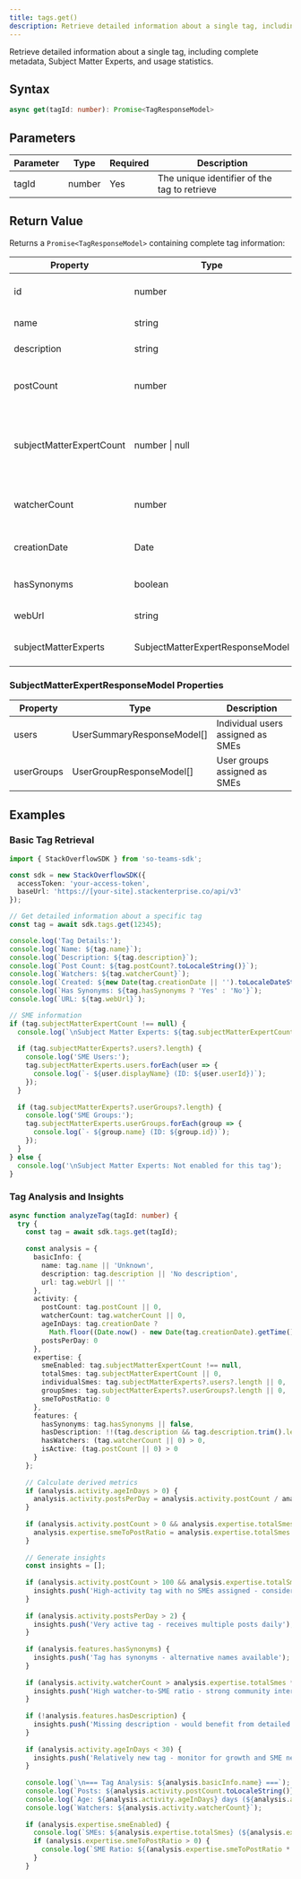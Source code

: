 ```yaml
---
title: tags.get()
description: Retrieve detailed information about a single tag, including complete metadata, Subject Matter Experts, and usage statistics.
---
```


Retrieve detailed information about a single tag, including complete metadata, Subject Matter Experts, and usage statistics.

## Syntax

```typescript
async get(tagId: number): Promise<TagResponseModel>
```

## Parameters

| Parameter | Type | Required | Description |
|-----------|------|----------|-------------|
| tagId | number | Yes | The unique identifier of the tag to retrieve |

## Return Value

Returns a `Promise<TagResponseModel>` containing complete tag information:

| Property | Type | Description |
|----------|------|-------------|
| id | number | The tag's unique identifier |
| name | string | The tag's name |
| description | string | The tag's description |
| postCount | number | Number of posts that have this tag |
| subjectMatterExpertCount | number \| null | Total number of SME users (null if SMEs not enabled) |
| watcherCount | number | Number of users watching this tag |
| creationDate | Date | When the tag was created |
| hasSynonyms | boolean | Whether the tag has synonym(s) |
| webUrl | string | Direct URL to the tag |
| subjectMatterExperts | SubjectMatterExpertResponseModel | Complete SME information |

### SubjectMatterExpertResponseModel Properties

| Property | Type | Description |
|----------|------|-------------|
| users | UserSummaryResponseModel[] | Individual users assigned as SMEs |
| userGroups | UserGroupResponseModel[] | User groups assigned as SMEs |

## Examples

### Basic Tag Retrieval

```typescript
import { StackOverflowSDK } from 'so-teams-sdk';

const sdk = new StackOverflowSDK({
  accessToken: 'your-access-token',
  baseUrl: 'https://[your-site].stackenterprise.co/api/v3'
});

// Get detailed information about a specific tag
const tag = await sdk.tags.get(12345);

console.log('Tag Details:');
console.log(`Name: ${tag.name}`);
console.log(`Description: ${tag.description}`);
console.log(`Post Count: ${tag.postCount?.toLocaleString()}`);
console.log(`Watchers: ${tag.watcherCount}`);
console.log(`Created: ${new Date(tag.creationDate || '').toLocaleDateString()}`);
console.log(`Has Synonyms: ${tag.hasSynonyms ? 'Yes' : 'No'}`);
console.log(`URL: ${tag.webUrl}`);

// SME information
if (tag.subjectMatterExpertCount !== null) {
  console.log(`\nSubject Matter Experts: ${tag.subjectMatterExpertCount}`);
  
  if (tag.subjectMatterExperts?.users?.length) {
    console.log('SME Users:');
    tag.subjectMatterExperts.users.forEach(user => {
      console.log(`- ${user.displayName} (ID: ${user.userId})`);
    });
  }
  
  if (tag.subjectMatterExperts?.userGroups?.length) {
    console.log('SME Groups:');
    tag.subjectMatterExperts.userGroups.forEach(group => {
      console.log(`- ${group.name} (ID: ${group.id})`);
    });
  }
} else {
  console.log('\nSubject Matter Experts: Not enabled for this tag');
}
```

### Tag Analysis and Insights

```typescript
async function analyzeTag(tagId: number) {
  try {
    const tag = await sdk.tags.get(tagId);
    
    const analysis = {
      basicInfo: {
        name: tag.name || 'Unknown',
        description: tag.description || 'No description',
        url: tag.webUrl || ''
      },
      activity: {
        postCount: tag.postCount || 0,
        watcherCount: tag.watcherCount || 0,
        ageInDays: tag.creationDate ? 
          Math.floor((Date.now() - new Date(tag.creationDate).getTime()) / (1000 * 60 * 60 * 24)) : 0,
        postsPerDay: 0
      },
      expertise: {
        smeEnabled: tag.subjectMatterExpertCount !== null,
        totalSmes: tag.subjectMatterExpertCount || 0,
        individualSmes: tag.subjectMatterExperts?.users?.length || 0,
        groupSmes: tag.subjectMatterExperts?.userGroups?.length || 0,
        smeToPostRatio: 0
      },
      features: {
        hasSynonyms: tag.hasSynonyms || false,
        hasDescription: !!(tag.description && tag.description.trim().length > 0),
        hasWatchers: (tag.watcherCount || 0) > 0,
        isActive: (tag.postCount || 0) > 0
      }
    };
    
    // Calculate derived metrics
    if (analysis.activity.ageInDays > 0) {
      analysis.activity.postsPerDay = analysis.activity.postCount / analysis.activity.ageInDays;
    }
    
    if (analysis.activity.postCount > 0 && analysis.expertise.totalSmes > 0) {
      analysis.expertise.smeToPostRatio = analysis.expertise.totalSmes / analysis.activity.postCount;
    }
    
    // Generate insights
    const insights = [];
    
    if (analysis.activity.postCount > 100 && analysis.expertise.totalSmes === 0) {
      insights.push('High-activity tag with no SMEs assigned - consider adding subject matter experts');
    }
    
    if (analysis.activity.postsPerDay > 2) {
      insights.push('Very active tag - receives multiple posts daily');
    }
    
    if (analysis.features.hasSynonyms) {
      insights.push('Tag has synonyms - alternative names available');
    }
    
    if (analysis.activity.watcherCount > analysis.expertise.totalSmes * 5) {
      insights.push('High watcher-to-SME ratio - strong community interest');
    }
    
    if (!analysis.features.hasDescription) {
      insights.push('Missing description - would benefit from detailed explanation');
    }
    
    if (analysis.activity.ageInDays < 30) {
      insights.push('Relatively new tag - monitor for growth and SME needs');
    }
    
    console.log(`\n=== Tag Analysis: ${analysis.basicInfo.name} ===`);
    console.log(`Posts: ${analysis.activity.postCount.toLocaleString()}`);
    console.log(`Age: ${analysis.activity.ageInDays} days (${analysis.activity.postsPerDay.toFixed(2)} posts/day)`);
    console.log(`Watchers: ${analysis.activity.watcherCount}`);
    
    if (analysis.expertise.smeEnabled) {
      console.log(`SMEs: ${analysis.expertise.totalSmes} (${analysis.expertise.individualSmes} users, ${analysis.expertise.groupSmes} groups)`);
      if (analysis.expertise.smeToPostRatio > 0) {
        console.log(`SME Ratio: ${(analysis.expertise.smeToPostRatio * 1000).toFixed(2)} SMEs per 1000 posts`);
      }
    }